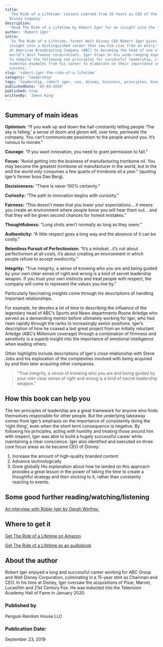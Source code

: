 ```yaml
---
title:
  'The Ride of a Lifetime: Lessons Learned from 15 Years as CEO of the Walt
  Disney Company'
description:
  'Read The Ride of a Lifetime by Robert Iger for an insight into the leadership skills required to lead Disney for over a decade'
author: 'Robert Iger'
intro:
  'In The Ride of a Lifetime, former Walt Disney CEO Robert Iger gives an
  insight into a distinguished career that saw him rise from an entry-level job
  at American Broadcasting Company (ABC) to becoming the head of one of the
  world’s most famous corporations. Iger draws on his wide-ranging experiences
  to compile the following ten principles for successful leadership, citing
  numerous examples from his career to elaborate on their importance in his
  success. '
slug: 'robert-iger-the-ride-of-a-lifetime'
category: 'leadership'
tags: 'leadership, robert iger, ceo, disney, business, principles, biography'
publishedDate: '05-03-2020'
published: true
writtenBy: 'James King'
---
```


## Summary of main ideas

**Optimism:** “If you walk up and down the hall constantly telling people ‘The
sky is falling,’ a sense of doom and gloom will, over time, permeate the
company. You can’t communicate pessimism to the people around you. It’s ruinous
to morale.”

**Courage:** “If you want innovation, you need to grant permission to fail.”

**Focus:** “Avoid getting into the business of manufacturing trombone oil. You
may become the greatest trombone oil manufacturer in the world, but in the end
the world only consumes a few quarts of trombone oil a year.” (quoting Iger’s
former boss Dan Berg).

**Decisiveness:** “There is never 100% certainty.”

**Curiosity:** “The path to innovation begins with curiosity.”

**Fairness:** “This doesn’t mean that you lower your expectations... it means
you create an environment where people know you will hear them out... and that
they will be given second chances for honest mistakes.”

**Thoughtfulness:** “Long shots aren’t normally as long as they seem.”

**Authenticity:** “A little respect goes a long way and the absence of it can be
costly.”

**Relentless Pursuit of Perfectionism:** “It’s a mindset...it’s not about
perfectionism at all costs, it’s about creating an environment in which people
refuse to accept mediocrity.”

**Integrity:** “True integrity, a sense of knowing who you are and being guided
by your own clear sense of right and wrong is a kind of secret leadership
weapon. If you trust your own instincts and treat people with respect, the
company will come to represent the values you live by.”

Particularly fascinating insights come through his descriptions of handling
important relationships.

For example, he devotes a lot of time to describing the influence of the
legendary head of ABC’s Sports and News departments Roone Arledge who served as
a demanding mentor before ultimately working for Iger, who had risen rapidly
through the ranks to increasingly senior positions. Iger’s description of how he
coaxed a last great project from an initially reluctant Arledge (ABC’s Millenium
coverage) through a combination of firmness and sensitivity is a superb insight
into the importance of emotional intelligence when leading others.

Other highlights include descriptions of Iger’s close relationship with Steve
Jobs and his exploration of the complexities involved with being acquired by and
then later acquiring other companies.

> “True integrity, a sense of knowing who you are and being guided by your own
> clear sense of right and wrong is a kind of secret leadership weapon.”

## How this book can help you

The ten principles of leadership are a great framework for anyone who finds
themselves responsible for other people. But the underlying takeaway comes from
Iger’s emphasis on the importance of consistently doing the ‘right thing’, even
when the short term consequence is negative. By following his principles, acting
with humility and treating those around him with respect, Iger was able to build
a hugely successful career while maintaining a clear conscience. Iger also
identified and executed on three core focus areas as he became CEO of Disney:

1. Increase the amount of high-quality branded content
2. Advance technologically
3. Grow globally His explanation about how he landed on this approach provides a
   great lesson in the power of taking the time to create a thoughtful strategy
   and then sticking to it, rather than constantly reacting to events.

## Some good further reading/watching/listening

[An interview with Rober Iger by Oprah Winfrey.](https://www.youtube.com/watch?v=OS4y0giPVaE)

## Where to get it

[Get The Ride of a Lifetime on Amazon](https://www.amazon.com/Ride-Lifetime-Lessons-Learned-Company/dp/0399592091/ref=as_li_ss_tl?dchild=1&keywords=The+Ride+of+a+Lifetime&qid=1598696367&s=books&sr=1-1&linkCode=ll1&tag=paperbacktrav-20&linkId=9cdf077f8a2c6ecb4cc05fc407acdca9&language=en_US)

[Get The Ride of a Lifetime as an audiobook](https://www.amazon.com/The-Ride-of-Lifetime-Robert-Iger-audiobook/dp/B07XZMNP27/ref=as_li_ss_tl?keywords=The+Ride+of+a+Lifetime&qid=1598696422&sr=8-1&linkCode=ll1&tag=paperbacktrav-20&linkId=bcabe7cb342a3629b022367f208f2162&language=en_US)

## About the author

Robert Iger enjoyed a long and successful career working for ABC Group and Walt
Disney Corporation, culminating in a 15-year stint as Chairman and CEO. In his
time at Disney, Iger oversaw the acquisitions of Pixar, Marvel, Lucasfilm and
21st Century Fox. He was inducted into the Television Academy Hall of Fame in
January 2020.

### Published by

Penguin Random House LLC

### Publication Date:

September 23, 2019
